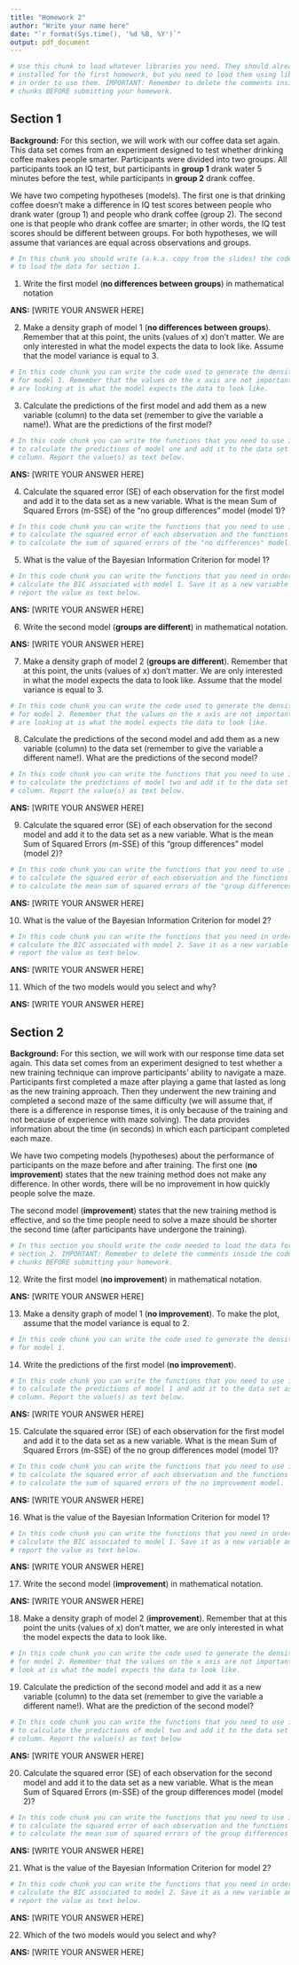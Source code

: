 ```yaml
---
title: "Homework 2"
author: "Write your name here"
date: "`r format(Sys.time(), '%d %B, %Y')`"
output: pdf_document
---
```


```r
# Use this chunk to load whatever libraries you need. They should already have been
# installed for the first homework, but you need to load them using library()
# in order to use them. IMPORTANT: Remember to delete the comments inside the code
# chunks BEFORE submitting your homework.
```

## Section 1

**Background:** For this section, we will work with our coffee data set again. 
This data set comes from an experiment designed to test whether drinking coffee 
makes people smarter. Participants were divided into two groups. All 
participants took an IQ test, but participants in **group 1** 
drank water 5 minutes before the test, while participants in **group 2** drank 
coffee. 

We have two competing hypotheses (models). The first one is that 
drinking coffee doesn't make a difference in IQ test scores between people who 
drank water (group 1) and people who drank coffee (group 2). The second one 
is that people who drank coffee are smarter; in other words, the IQ 
test scores should be different between groups. For both hypotheses, we will 
assume that variances are equal across observations and groups.

```r
# In this chunk you should write (a.k.a. copy from the slides) the code needed 
# to load the data for section 1.
```

1. Write the first model (**no differences between groups**) in mathematical
notation

**ANS:** [WRITE YOUR ANSWER HERE]

2. Make a density graph of model 1 (**no differences between groups**). Remember 
that at this point, the units (values of x) don't matter. We are only interested 
in what the model expects the data to look like. Assume that the model variance 
is equal to 3.

```r
# In this code chunk you can write the code used to generate the density plot
# for model 1. Remember that the values on the x axis are not important. What we 
# are looking at is what the model expects the data to look like.
```

3. Calculate the predictions of the first model and add them as a new variable 
(column) to the data set (remember to give the variable a name!). What are the 
predictions of the first model?

```r
# In this code chunk you can write the functions that you need to use in order 
# to calculate the predictions of model one and add it to the data set as a new
# column. Report the value(s) as text below.
```

**ANS:** [WRITE YOUR ANSWER HERE]

4. Calculate the squared error (SE) of each observation for the first model and
add it to the data set as a new variable. What is the mean Sum of Squared Errors 
(m-SSE) of the "no group differences" model (model 1)?

```r
# In this code chunk you can write the functions that you need to use in order 
# to calculate the squared error of each observation and the functions you need 
# to calculate the sum of squared errors of the "no differences" model.
```

5. What is the value of the Bayesian Information Criterion for model 1?

```r
# In this code chunk you can write the functions that you need in order to 
# calculate the BIC associated with model 1. Save it as a new variable and 
# report the value as text below.
```

**ANS:** [WRITE YOUR ANSWER HERE]

6. Write the second model (**groups are different**) in mathematical notation.

**ANS:** [WRITE YOUR ANSWER HERE]

7. Make a density graph of model 2 (**groups are different**). Remember that at 
this point, the units (values of x) don't matter. We are only interested in what 
the model expects the data to look like. Assume that the model variance 
is equal to 3.

```r
# In this code chunk you can write the code used to generate the density plot
# for model 2. Remember that the values on the x axis are not important. What we 
# are looking at is what the model expects the data to look like.
```

8. Calculate the predictions of the second model and add them as a new variable 
(column) to the data set (remember to give the variable a different name!). What 
are the predictions of the second model?

```r
# In this code chunk you can write the functions that you need to use in order 
# to calculate the predictions of model two and add it to the data set as a new
# column. Report the value(s) as text below.
```

**ANS:** [WRITE YOUR ANSWER HERE]

9. Calculate the squared error (SE) of each observation for the second model and
add it to the data set as a new variable. What is the mean Sum of Squared Errors 
(m-SSE) of this "group differences" model (model 2)?

```r
# In this code chunk you can write the functions that you need to use in order 
# to calculate the squared error of each observation and the functions you need 
# to calculate the mean sum of squared errors of the "group differences" model.
```

**ANS:** [WRITE YOUR ANSWER HERE]

10. What is the value of the Bayesian Information Criterion for model 2?

```r
# In this code chunk you can write the functions that you need in order to 
# calculate the BIC associated with model 2. Save it as a new variable and 
# report the value as text below.
```

**ANS:** [WRITE YOUR ANSWER HERE]

11. Which of the two models would you select and why?

**ANS:** [WRITE YOUR ANSWER HERE]



## Section 2

**Background:** For this section, we will work with our response time data set again.
This data set comes from an experiment designed to test whether a new training 
technique can improve participants' ability to navigate a maze. Participants 
first completed a maze after playing a game that lasted as long as the new 
training approach. Then they underwent the new training and completed a second 
maze of the same difficulty (we will assume that, if there is a difference in 
response times, it is only because of the training and not because of experience 
with maze solving). The data provides information about the time (in seconds) 
in which each participant completed each maze.

We have two competing models (hypotheses) about the performance of participants
on the maze before and after training. The first one (**no improvement**) states 
that the new training method does not make any difference. In other words, 
there will be no improvement in how quickly people solve the maze. 

The second model (**improvement**) states that the new training method is 
effective, and so the time people need to solve a maze should be shorter 
the second time (after participants have undergone the training).

```r
# In this section you should write the code needed to load the data for
# section 2. IMPORTANT: Remember to delete the comments inside the code 
# chunks BEFORE submitting your homework.
```

12. Write the first model (**no improvement**) in mathematical
notation.

**ANS:** [WRITE YOUR ANSWER HERE]

13. Make a density graph of model 1 (**no improvement**). To make the plot, 
assume that the model variance is equal to 2.

```r
# In this code chunk you can write the code used to generate the density plot
# for model 1.
```

14. Write the predictions of the first model (**no improvement**).

```r
# In this code chunk you can write the functions that you need to use in order 
# to calculate the predictions of model 1 and add it to the data set as a new
# column. Report the value(s) as text below.
```

**ANS:** [WRITE YOUR ANSWER HERE]

15. Calculate the squared error (SE) of each observation for the first model and
add it to the data set as a new variable. What is the mean Sum of Squared Errors 
(m-SSE) of the no group differences model (model 1)?

```r
# In this code chunk you can write the functions that you need to use in order 
# to calculate the squared error of each observation and the functions you need 
# to calculate the sum of squared errors of the no improvement model.
```
**ANS:** [WRITE YOUR ANSWER HERE]

16. What is the value of the Bayesian Information Criterion for model 1?

```r
# In this code chunk you can write the functions that you need in order to 
# calculate the BIC associated to model 1. Save it as a new variable and 
# report the value as text below.
```

**ANS:** [WRITE YOUR ANSWER HERE]

17. Write the second model (**improvement**) in mathematical notation.

**ANS:** [WRITE YOUR ANSWER HERE]

18. Make a density graph of model 2 (**improvement**). Remember that at 
this point the units (values of x) don't matter, we are only interested in what 
the model expects the data to look like.

```r
# In this code chunk you can write the code used to generate the density plot
# for model 2. Remember that the values on the x axis are not important, what we 
# look at is what the model expects the data to look like.
```

19. Calculate the prediction of the second model and add it as a new variable 
(column) to the data set (remember to give the variable a different name!). What 
are the prediction of the second model?

```r
# In this code chunk you can write the functions that you need to use in order 
# to calculate the predictions of model two and add it to the data set as a new
# column. Report the value(s) as text below
```

**ANS:** [WRITE YOUR ANSWER HERE]

20. Calculate the squared error (SE) of each observation for the second model 
and add it to the data set as a new variable. What is the mean Sum of Squared 
Errors (m-SSE) of the group differences model (model 2)?

```r
# In this code chunk you can write the functions that you need to use in order 
# to calculate the squared error of each observation and the functions you need 
# to calculate the mean sum of squared errors of the group differences model.
```

**ANS:** [WRITE YOUR ANSWER HERE]

21. What is the value of the Bayesian Information Criterion for model 2?

```r
# In this code chunk you can write the functions that you need in order to 
# calculate the BIC associated to model 2. Save it as a new variable and 
# report the value as text below.
```

**ANS:** [WRITE YOUR ANSWER HERE]

22. Which of the two models would you select and why?

**ANS:** [WRITE YOUR ANSWER HERE]

